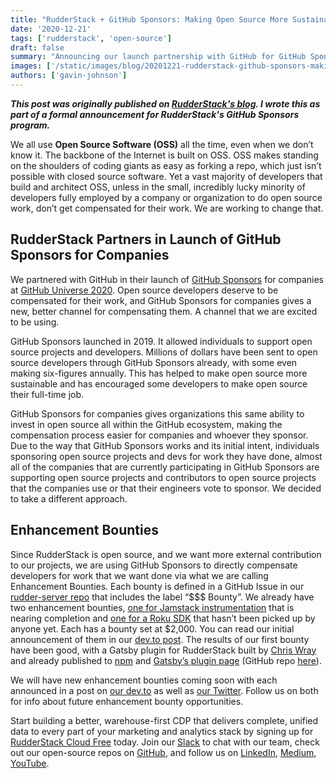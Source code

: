 ```yaml
---
title: "RudderStack + GitHub Sponsors: Making Open Source More Sustainable for Developers"
date: '2020-12-21'
tags: ['rudderstack', 'open-source']
draft: false
summary: "Announcing our launch partnership with GitHub for GitHub Sponsors for companies."
images: ['/static/images/blog/20201221-rudderstack-github-sponsors-making-open-source-more-sustainable-for-developers/hero.png']
authors: ['gavin-johnson']
---
```


***This post was originally published on [RudderStack's blog](https://rudderstack.com/blog/RudderStack-gitHub-sponsors-making-open-source-more-sustainable-for-developers). I wrote this as part of a formal announcement for RudderStack's GitHub Sponsors program.***
<br />

We all use **Open Source Software (OSS)** all the time, even when we don’t know it. The backbone of the Internet is built on OSS. OSS makes standing on the shoulders of coding giants as easy as forking a repo, which just isn’t possible with closed source software. Yet a vast majority of developers that build and architect OSS, unless in the small, incredibly lucky minority of developers fully employed by a company or organization to do open source work, don’t get compensated for their work. We are working to change that.


## RudderStack Partners in Launch of GitHub Sponsors for Companies

We partnered with GitHub in their launch of [GitHub Sponsors](https://github.com/sponsors) for companies at [GitHub Universe 2020](https://githubuniverse.com/). Open source developers deserve to be compensated for their work, and GitHub Sponsors for companies gives a new, better channel for compensating them. A channel that we are excited to be using.

GitHub Sponsors launched in 2019. It allowed individuals to support open source projects and developers. Millions of dollars have been sent to open source developers through GitHub Sponsors already, with some even making six-figures annually. This has helped to make open source more sustainable and has encouraged some developers to make open source their full-time job.

GitHub Sponsors for companies gives organizations this same ability to invest in open source all within the GitHub ecosystem, making the compensation process easier for companies and whoever they sponsor. Due to the way that GitHub Sponsors works and its initial intent, individuals sponsoring open source projects and devs for work they have done, almost all of the companies that are currently participating in GitHub Sponsors are supporting open source projects and contributors to open source projects that the companies use or that their engineers vote to sponsor. We decided to take a different approach.


## Enhancement Bounties

Since RudderStack is open source, and we want more external contribution to our projects, we are using GitHub Sponsors to directly compensate developers for work that we want done via what we are calling Enhancement Bounties. Each bounty is defined in a GitHub Issue in our [rudder-server repo](https://github.com/rudderlabs/rudder-server) that includes the label “$$$ Bounty”. We already have two enhancement bounties, [one for Jamstack instrumentation](https://github.com/rudderlabs/rudder-server/issues/655) that is nearing completion and [one for a Roku SDK](https://github.com/rudderlabs/rudder-server/issues/656) that hasn’t been picked up by anyone yet. Each has a bounty set at $2,000. You can read our initial announcement of them in our [dev.to post](https://dev.to/rudderstack/devs-wanted-get-paid-to-contribute-to-rudderstack-s-open-source-software-bjp). The results of our first bounty have been good, with a Gatsby plugin for RudderStack built by [Chris Wray](https://github.com/cwray-tech) and already published to [npm](https://www.npmjs.com/package/gatsby-plugin-rudderstack) and [Gatsby’s plugin page](https://www.gatsbyjs.com/plugins/gatsby-plugin-rudderstack/) (GitHub repo [here](https://github.com/rudderlabs/gatsby-plugin-rudderstack)).

We will have new enhancement bounties coming soon with each announced in a post on [our dev.to](https://dev.to/rudderstack) as well as [our Twitter](https://twitter.com/RudderStack). Follow us on both for info about future enhancement bounty opportunities.

Start building a better, warehouse-first CDP that delivers complete, unified data to every part of your marketing and analytics stack by signing up for [RudderStack Cloud Free](https://app.rudderlabs.com/signup?type=freetrial) today. Join our [Slack](https://resources.rudderstack.com/join-rudderstack-slack) to chat with our team, check out our open-source repos on [GitHub](https://github.com/rudderlabs), and follow us on [LinkedIn](https://www.linkedin.com/company/rudderlabs/), [Medium](https://rudderstack.medium.com/), [YouTube](https://www.youtube.com/channel/UCgV-B77bV_-LOmKYHw8jvBw).
